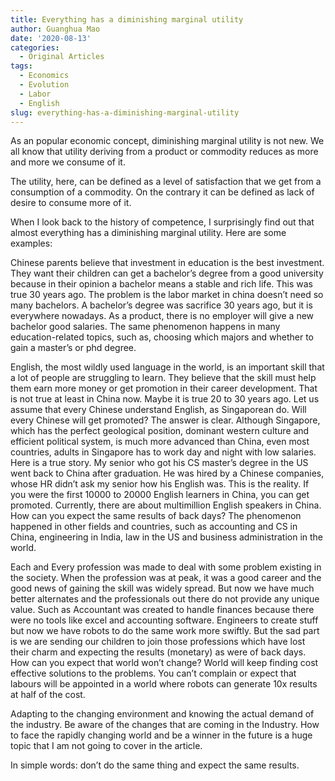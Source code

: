 ```yaml
---
title: Everything has a diminishing marginal utility
author: Guanghua Mao
date: '2020-08-13'
categories:
  - Original Articles
tags:
  - Economics
  - Evolution
  - Labor
  - English
slug: everything-has-a-diminishing-marginal-utility
---
```


As an popular economic concept, diminishing marginal utility is not new. We all know that utility deriving from a product or commodity reduces as more and more we consume of it.

The utility, here, can be defined as a level of satisfaction that we get from a consumption of a commodity. On the contrary it can be defined as lack of desire to consume more of it.

When I look back to the history of competence, I surprisingly find out that almost everything has a diminishing marginal utility. Here are some examples:

Chinese parents believe that investment in education is the best investment. They want their children can get a bachelor's degree from a good university because in their opinion a bachelor means a stable and rich life. This was true 30 years ago. The problem is the labor market in china doesn't need so many bachelors. A bachelor's degree was sacrifice 30 years ago, but it is everywhere nowadays. As a product, there is no employer will give a new bachelor good salaries. The same phenomenon happens in many education-related topics, such as, choosing which majors and whether to gain a master's or phd degree.

English, the most wildly used language in the world, is an important skill that a lot of people are struggling to learn. They believe that the skill must help them earn more money  or get promotion in their career development. That is not true at least in China now. Maybe it is true 20 to 30 years ago.  Let us assume that every Chinese understand English, as Singaporean do. Will every Chinese will get promoted? The answer is clear. Although Singapore, which has the perfect geological position, dominant western culture and efficient political system, is much more advanced than China, even most countries, adults in Singapore has to work day and night with low salaries. Here is a true story. My senior who got his CS master's degree in the US went back to China after graduation. He was hired by a Chinese companies, whose HR didn't ask my senior how his English was. This is the reality. If you were the first 10000 to 20000 English learners in China, you can get promoted. Currently, there are about multimillion English speakers in China. How can you expect the same results of back days? The phenomenon happened in other fields and countries, such as accounting and CS in China,  engineering in India, law in the US and business administration in the world.

Each and Every profession was made to deal with some problem existing in the society. When the profession was at peak, it was a good career and the good news of gaining the skill was widely spread.  But now we have much better alternates and the professionals out there do not provide any unique value. Such as Accountant was created to handle finances because there were no tools like excel and accounting software. Engineers to create stuff but now we have robots to do the same work more swiftly. But the sad part is we are sending our children to join those professions which have lost their charm and expecting the results (monetary) as were of back days. How can you expect that world won’t change? World will keep finding cost effective solutions to the problems. You can’t complain or expect that labours will be appointed in a world where robots can generate 10x results at half of the cost.

Adapting to the changing environment and knowing the actual demand of the industry. Be aware of the changes that are coming in the Industry. How to face the rapidly changing world and be a winner in the future is a huge topic that I am not going to cover in the article. 


In simple words: don't do the same thing and expect the same results.



